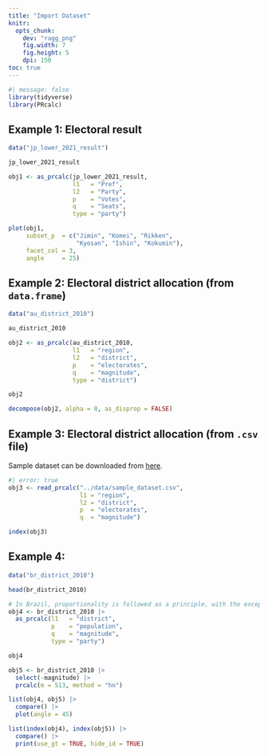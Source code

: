 ```yaml
---
title: "Import Dataset"
knitr: 
  opts_chunk: 
    dev: "ragg_png"
    fig.width: 7
    fig.height: 5
    dpi: 150
toc: true
---
```


```r
#| message: false
library(tidyverse)
library(PRcalc)
```

## Example 1: Electoral result

```r
data("jp_lower_2021_result")

jp_lower_2021_result

obj1 <- as_prcalc(jp_lower_2021_result,
                  l1   = "Pref",
                  l2   = "Party",
                  p    = "Votes",
                  q    = "Seats",
                  type = "party")

plot(obj1, 
     subset_p  = c("Jimin", "Komei", "Rikken", 
                   "Kyosan", "Ishin", "Kokumin"),
     facet_col = 3,
     angle     = 25)
```

## Example 2: Electoral district allocation (from `data.frame`)

```r
data("au_district_2010")

au_district_2010

obj2 <- as_prcalc(au_district_2010,
                  l1   = "region",
                  l2   = "district",
                  p    = "electorates",
                  q    = "magnitude",
                  type = "district")

obj2

decompose(obj2, alpha = 0, as_disprop = FALSE)
```

## Example 3: Electoral district allocation (from `.csv` file)

Sample dataset can be downloaded from [here](../data/sample_dataset.csv).

```r
#| error: true
obj3 <- read_prcalc("../data/sample_dataset.csv",
                    l1 = "region",
                    l2 = "district",
                    p  = "electorates",
                    q  = "magnitude")

index(obj3)
```

## Example 4: 

```r
data("br_district_2010")

head(br_district_2010)

# In Brazil, proportionality is followed as a principle, with the exception that there should be a minimum of eight (8) members and a maximum of seventy (70) members per state. (source: Wikipedia) 
obj4 <- br_district_2010 |> 
  as_prcalc(l1   = "district",
            p    = "population",
            q    = "magnitude",
            type = "party")

obj4

obj5 <- br_district_2010 |> 
  select(-magnitude) |> 
  prcalc(m = 513, method = "hn")

list(obj4, obj5) |> 
  compare() |> 
  plot(angle = 45)

list(index(obj4), index(obj5)) |> 
  compare() |> 
  print(use_gt = TRUE, hide_id = TRUE)
```
